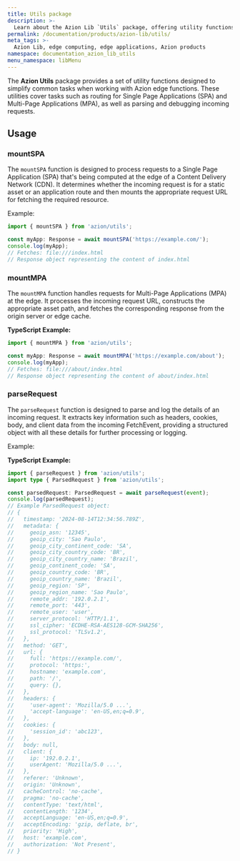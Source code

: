 ```yaml
---
title: Utils package
description: >-
  Learn about the Azion Lib `Utils` package, offering utility functions for Azion edge functions.
permalink: /documentation/products/azion-lib/utils/
meta_tags: >-
  Azion Lib, edge computing, edge applications, Azion products
namespace: documentation_azion_lib_utils
menu_namespace: libMenu
---
```


The **Azion Utils** package provides a set of utility functions designed to simplify common tasks when working with Azion edge functions. These utilities cover tasks such as routing for Single Page Applications (SPA) and Multi-Page Applications (MPA), as well as parsing and debugging incoming requests.

## Usage

### mountSPA

The `mountSPA` function is designed to process requests to a Single Page Application (SPA) that's being computed at the edge of a Content Delivery Network (CDN). It determines whether the incoming request is for a static asset or an application route and then mounts the appropriate request URL for fetching the required resource.

Example:

```typescript
import { mountSPA } from 'azion/utils';

const myApp: Response = await mountSPA('https://example.com/');
console.log(myApp);
// Fetches: file:///index.html
// Response object representing the content of index.html
```

### mountMPA

The `mountMPA` function handles requests for Multi-Page Applications (MPA) at the edge. It processes the incoming request URL, constructs the appropriate asset path, and fetches the corresponding response from the origin server or edge cache.

**TypeScript Example:**

```typescript
import { mountMPA } from 'azion/utils';

const myApp: Response = await mountMPA('https://example.com/about');
console.log(myApp);
// Fetches: file:///about/index.html
// Response object representing the content of about/index.html
```

### parseRequest

The `parseRequest` function is designed to parse and log the details of an incoming request. It extracts key information such as headers, cookies, body, and client data from the incoming FetchEvent, providing a structured object with all these details for further processing or logging.

Example:

**TypeScript Example:**

```typescript
import { parseRequest } from 'azion/utils';
import type { ParsedRequest } from 'azion/utils';

const parsedRequest: ParsedRequest = await parseRequest(event);
console.log(parsedRequest);
// Example ParsedRequest object:
// {
//   timestamp: '2024-08-14T12:34:56.789Z',
//   metadata: {
//     geoip_asn: '12345',
//     geoip_city: 'Sao Paulo',
//     geoip_city_continent_code: 'SA',
//     geoip_city_country_code: 'BR',
//     geoip_city_country_name: 'Brazil',
//     geoip_continent_code: 'SA',
//     geoip_country_code: 'BR',
//     geoip_country_name: 'Brazil',
//     geoip_region: 'SP',
//     geoip_region_name: 'Sao Paulo',
//     remote_addr: '192.0.2.1',
//     remote_port: '443',
//     remote_user: 'user',
//     server_protocol: 'HTTP/1.1',
//     ssl_cipher: 'ECDHE-RSA-AES128-GCM-SHA256',
//     ssl_protocol: 'TLSv1.2',
//   },
//   method: 'GET',
//   url: {
//     full: 'https://example.com/',
//     protocol: 'https:',
//     hostname: 'example.com',
//     path: '/',
//     query: {},
//   },
//   headers: {
//     'user-agent': 'Mozilla/5.0 ...',
//     'accept-language': 'en-US,en;q=0.9',
//   },
//   cookies: {
//     'session_id': 'abc123',
//   },
//   body: null,
//   client: {
//     ip: '192.0.2.1',
//     userAgent: 'Mozilla/5.0 ...',
//   },
//   referer: 'Unknown',
//   origin: 'Unknown',
//   cacheControl: 'no-cache',
//   pragma: 'no-cache',
//   contentType: 'text/html',
//   contentLength: '1234',
//   acceptLanguage: 'en-US,en;q=0.9',
//   acceptEncoding: 'gzip, deflate, br',
//   priority: 'High',
//   host: 'example.com',
//   authorization: 'Not Present',
// }
```
